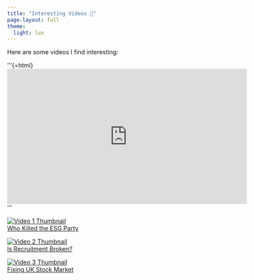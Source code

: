 ```yaml
---
title: "Interesting Videos 🎥"
page-layout: full
theme:
  light: lux
---
```


Here are some videos I find interesting:

'''{=html}
<iframe width="560" height="315" src="https://www.youtube.com/embed/hMW_pT7w-Y8?si=ruUrd-zLgqWOymnz" title="YouTube video player" frameborder="0" allow="accelerometer; autoplay; clipboard-write; encrypted-media; gyroscope; picture-in-picture; web-share" referrerpolicy="strict-origin-when-cross-origin" allowfullscreen></iframe>
'''


<div class="video-grid">
  
  <a href="https://www.youtube.com/watch?v=hMW_pT7w-Y8" target="_blank" class="video-card">
    <img src="images/ESG.jpg" alt="Video 1 Thumbnail">
    <div class="video-title">Who Killed the ESG Party</div>
  </a>

  <a href="https://www.youtube.com/watch?v=FrQFFH2V8g0" target="_blank" class="video-card">
    <img src="images/recruitment.jpeg" alt="Video 2 Thumbnail">
    <div class="video-title">Is Recruitment Broken?</div>
  </a>

  <a href="https://www.youtube.com/watch?v=Fq21LiFTGHw" target="_blank" class="video-card">
    <img src="images/UK.jpg" alt="Video 3 Thumbnail">
    <div class="video-title">Fixing UK Stock Market</div>
  </a>

</div>
